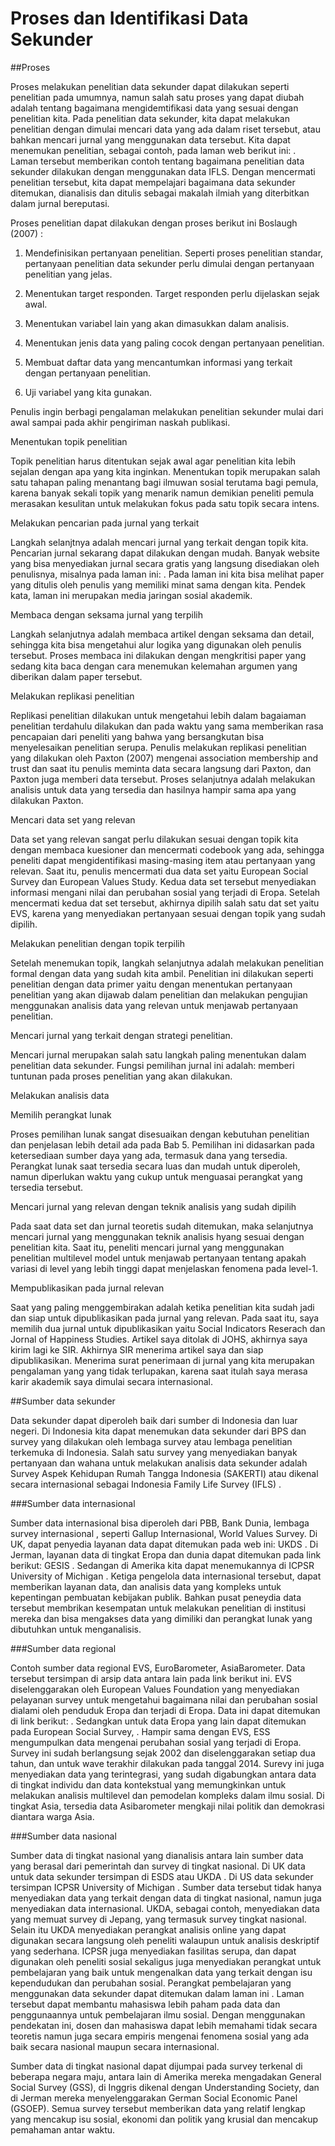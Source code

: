 # Proses dan Identifikasi Data Sekunder

##Proses

Proses melakukan penelitian data sekunder dapat dilakukan seperti penelitian pada umumnya, namun salah satu proses yang dapat diubah adalah tentang bagaimana mengidemtifikasi data yang sesuai dengan penelitian kita. Pada penelitian data sekunder, kita dapat melakukan penelitian dengan dimulai mencari data yang ada dalam riset tersebut, atau bahkan mencari jurnal yang menggunakan data tersebut. Kita dapat menemukan penelitian, sebagai contoh, pada laman web berikut ini: \url{http://www.rand.org/labor/FLS/IFLS/papers.html}. Laman tersebut memberikan contoh tentang bagaimana penelitian data sekunder dilakukan dengan menggunakan data IFLS. Dengan mencermati penelitian tersebut, kita dapat mempelajari bagaimana data sekunder ditemukan, dianalisis dan ditulis sebagai makalah ilmiah yang diterbitkan dalam jurnal bereputasi. 

Proses penelitian dapat dilakukan dengan proses berikut ini Boslaugh (2007) : 

1. Mendefinisikan pertanyaan penelitian. Seperti proses penelitian standar, pertanyaan penelitian data sekunder perlu dimulai dengan pertanyaan penelitian yang jelas. 

2. Menentukan target responden. Target responden perlu dijelaskan sejak awal. 

3. Menentukan variabel lain yang akan dimasukkan dalam analisis. 

4. Menentukan jenis data yang paling cocok dengan pertanyaan penelitian. 

5. Membuat daftar data yang mencantumkan informasi yang terkait dengan pertanyaan penelitian.

6. Uji variabel yang kita gunakan. 


Penulis ingin berbagi pengalaman melakukan penelitian sekunder mulai dari awal sampai pada akhir pengiriman naskah publikasi.

Menentukan topik penelitian 

Topik penelitian harus ditentukan sejak awal agar penelitian kita lebih sejalan dengan apa yang kita inginkan. Menentukan topik merupakan salah satu tahapan paling menantang bagi ilmuwan sosial terutama bagi pemula, karena banyak sekali topik yang menarik namun demikian peneliti pemula merasakan kesulitan untuk melakukan fokus pada satu topik secara intens.

Melakukan pencarian pada jurnal yang terkait 

Langkah selanjtnya adalah mencari jurnal yang terkait dengan topik kita. Pencarian jurnal sekarang dapat dilakukan dengan mudah. Banyak website yang bisa menyediakan jurnal secara gratis yang langsung disediakan oleh penulisnya, misalnya pada laman ini: \url{https://www.researchgate.net/home}. Pada laman ini kita bisa melihat paper yang ditulis oleh penulis yang memiliki minat sama dengan kita. Pendek kata, laman ini merupakan media jaringan sosial akademik. 

Membaca dengan seksama jurnal yang terpilih

Langkah selanjutnya adalah membaca artikel dengan seksama dan detail, sehingga kita bisa mengetahui alur logika yang digunakan oleh penulis tersebut. Proses membaca ini dilakukan dengan mengkritisi paper yang sedang kita baca dengan cara menemukan kelemahan argumen yang diberikan dalam paper tersebut. 

Melakukan replikasi penelitian

Replikasi penelitian dilakukan untuk mengetahui lebih dalam bagaiaman penelitian terdahulu dilakukan dan pada waktu yang sama memberikan rasa pencapaian dari peneliti yang bahwa yang bersangkutan bisa menyelesaikan penelitian serupa. Penulis melakukan replikasi penelitian yang dilakukan oleh Paxton (2007) mengenai association membership and trust dan saat itu penulis meminta data secara langsung dari Paxton, dan Paxton juga memberi data tersebut. Proses selanjutnya adalah melakukan analisis untuk data yang tersedia dan hasilnya hampir sama apa yang dilakukan Paxton. 

Mencari data set yang relevan 

Data set yang relevan sangat perlu dilakukan sesuai dengan topik kita dengan membaca kuesioner dan mencermati codebook yang ada, sehingga peneliti dapat mengidentifikasi masing-masing item atau pertanyaan yang relevan. Saat itu, penulis mencermati dua data set yaitu European Social Survey dan European Values Study. Kedua data set tersebut menyediakan informasi mengani nilai dan perubahan sosial yang terjadi di Eropa. Setelah mencermati kedua dat set tersebut, akhirnya dipilih salah satu dat set yaitu EVS, karena yang menyediakan pertanyaan sesuai dengan topik yang sudah dipilih. 

Melakukan penelitian dengan topik terpilih

Setelah menemukan topik, langkah selanjutnya adalah melakukan penelitian formal dengan data yang sudah kita ambil. Penelitian ini dilakukan seperti penelitian dengan data primer yaitu dengan menentukan pertanyaan penelitian yang akan dijawab dalam penelitian dan melakukan pengujian menggunakan analisis data yang relevan untuk menjawab pertanyaan penelitian. 

Mencari jurnal yang terkait dengan strategi penelitian.

Mencari jurnal merupakan salah satu langkah paling menentukan dalam penelitian data sekunder. Fungsi pemilihan jurnal ini adalah: memberi tuntunan pada proses penelitian yang akan dilakukan. 

Melakukan analisis data

Memilih perangkat lunak

Proses pemilihan lunak sangat disesuaikan dengan kebutuhan penelitian dan penjelasan lebih detail ada pada Bab 5. Pemilihan ini didasarkan pada ketersediaan sumber daya yang ada, termasuk dana yang tersedia. Perangkat lunak saat tersedia secara luas dan mudah untuk diperoleh, namun diperlukan waktu yang cukup untuk menguasai perangkat yang tersedia tersebut. 

Mencari jurnal yang relevan dengan teknik analisis yang sudah dipilih

Pada saat data set dan jurnal teoretis sudah ditemukan, maka selanjutnya mencari jurnal yang menggunakan teknik analisis hyang sesuai dengan penelitian kita. Saat itu, peneliti mencari jurnal yang menggunakan penelitian multilevel model untuk menjawab pertanyaan tentang apakah variasi di level yang lebih tinggi dapat menjelaskan fenomena pada level-1. 

Mempublikasikan pada jurnal relevan

Saat yang paling menggembirakan adalah ketika penelitian kita sudah jadi dan siap untuk dipublikasikan pada jurnal yang relevan. Pada saat itu, saya memilih dua jurnal untuk dipublikasikan yaitu Social Indicators Reserach dan Jornal of Happiness Studies. Artikel saya ditolak di JOHS, akhirnya saya kirim lagi ke SIR. Akhirnya SIR menerima artikel saya dan siap dipublikasikan. Menerima surat penerimaan di jurnal yang kita merupakan pengalaman yang yang tidak terlupakan, karena saat itulah saya merasa karir akademik saya dimulai secara internasional. 


##Sumber data sekunder

Data sekunder dapat diperoleh baik dari sumber di Indonesia dan luar negeri. Di Indonesia kita dapat menemukan data sekunder dari BPS dan survey yang dilakukan oleh lembaga survey atau lembaga penelitian terkemuka di Indonesia. Salah satu survey yang menyediakan banyak pertanyaan dan wahana untuk melakukan analisis data sekunder adalah Survey Aspek Kehidupan Rumah Tangga Indonesia (SAKERTI) atau dikenal secara internasional sebagai Indonesia Family Life Survey (IFLS) \url{http://www.rand.org/labor/FLS/IFLS.html}. 

###Sumber data internasional

Sumber data internasional bisa diperoleh dari PBB, Bank Dunia, lembaga survey internasional , seperti Gallup Internasional, World Values Survey. Di UK, dapat penyedia layanan data dapat ditemukan pada web ini: UKDS \url{https://www.ukdataservice.ac.uk/}. Di Jerman, layanan data di tingkat Eropa dan dunia dapat ditemukan pada link berikut: GESIS \url{http://www.gesis.org/en/services/}. Sedangan di Amerika kita dapat menemukannya di ICPSR University of Michigan \url{http://www.icpsr.umich.edu/icpsrweb/}. Ketiga pengelola data internasional tersebut, dapat memberikan layanan data, dan analisis data yang kompleks untuk kepentingan pembuatan kebijakan publik. Bahkan pusat peneydia data tersebut membrikan kesempatan untuk melakukan penelitian di institusi mereka dan bisa mengakses data yang dimiliki dan perangkat lunak yang dibutuhkan untuk menganalisis. 

###Sumber data regional

Contoh sumber data regional EVS, EuroBarometer, AsiaBarometer. Data tersebut tersimpan di arsip data antara lain pada link berikut ini. EVS diselenggarakan oleh European Values Foundation yang menyediakan pelayanan survey untuk mengetahui bagaimana nilai dan perubahan sosial dialami oleh penduduk Eropa dan terjadi di Eropa. Data ini dapat ditemukan di link berikut: \url{http://www.europeanvaluesstudy.eu/page/surveys.html}. Sedangkan untuk data Eropa yang lain dapat ditemukan pada European Social Survey, \url{http://www.europeansocialsurvey.org/data/round-index.html}. Hampir sama dengan EVS, ESS mengumpulkan data mengenai perubahan sosial yang terjadi di Eropa. Survey ini sudah berlangsung sejak 2002 dan diselenggarakan setiap dua tahun, dan untuk wave terakhir dilakukan pada tanggal 2014. Surevy ini juga menyediakan data yang terintegrasi, yang sudah digabungkan antara data di tingkat individu dan data kontekstual yang memungkinkan untuk melakukan analisis multilevel dan pemodelan kompleks dalam ilmu sosial. Di tingkat Asia, tersedia data Asibarometer \url{http://www.asianbarometer.org/} mengkaji nilai politik dan demokrasi diantara warga Asia. 

###Sumber data nasional

Sumber data di tingkat nasional yang dianalisis antara lain sumber data yang berasal dari pemerintah dan survey di tingkat nasional. Di UK data untuk data sekunder tersimpan di ESDS atau UKDA \url{http://www.data-archive.ac.uk/}. Di US data sekunder tersimpan ICPSR University of Michigan \url{http://www.icpsr.umich.edu/icpsrweb/}. Sumber data tersebut tidak hanya menyediakan data yang terkait dengan data di tingkat nasional, namun juga menyediakan data internasional. UKDA, sebagai contoh, menyediakan data yang memuat survey di Jepang, yang termasuk survey tingkat nasional. Selain itu UKDA menyediakan perangkat analisis online yang dapat digunakan secara langsung oleh peneliti walaupun untuk analisis deskriptif yang sederhana. ICPSR juga menyediakan fasilitas serupa, dan dapat digunakan oleh peneliti sosial sekaligus juga menyediakan perangkat untuk pembelajaran yang baik untuk mengenalkan data yang terkait dengan isu kependudukan dan perubahan sosial. Perangkat pembelajaran yang menggunakan data sekunder dapat ditemukan dalam laman ini \url{https://www.icpsr.umich.edu/icpsrweb/content/instructors/teacher-resources.html}. Laman tersebut dapat membantu mahasiswa lebih paham pada data dan penggunaannya untuk pembelajaran ilmu sosial. Dengan menggunakan pendekatan ini, dosen dan mahasiswa dapat lebih memahami tidak secara teoretis namun juga secara empiris mengenai fenomena sosial yang ada baik secara nasional maupun secara internasional. 

Sumber data di tingkat nasional dapat dijumpai pada survey terkenal di beberapa negara maju, antara lain di Amerika mereka mengadakan General Social Survey (GSS), di Inggris dikenal dengan Understanding Society, dan di Jerman mereka menyelenggarakan German Social Economic Panel (GSOEP). Semua survey tersebut memberikan data yang relatif lengkap yang mencakup isu sosial, ekonomi dan politik yang krusial dan mencakup pemahaman antar waktu. 

